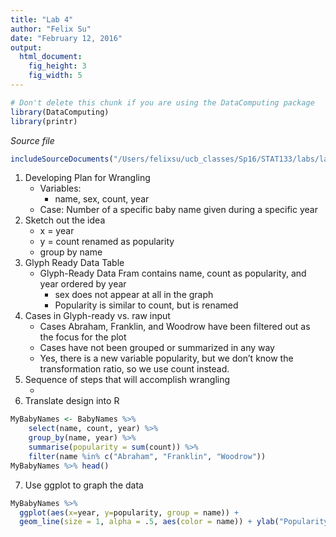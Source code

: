 ```yaml
---
title: "Lab 4"
author: "Felix Su"
date: "February 12, 2016"
output: 
  html_document:
    fig_height: 3
    fig_width: 5
---
```

<!-- Don't edit in between this line and the one below -->
```r
# Don't delete this chunk if you are using the DataComputing package
library(DataComputing)
library(printr)
```
*Source file* 
```r
includeSourceDocuments("/Users/felixsu/ucb_classes/Sp16/STAT133/labs/lab4/Lab-4-Su.Rmd")
```
<!-- Don't edit the material above this line -->

1. Developing Plan for Wrangling
    * Variables:
        + name, sex, count, year
    * Case: Number of a specific baby name given during a specific year

2. Sketch out the idea
    * x = year
    * y = count renamed as popularity
    * group by name

3. Glyph Ready Data Table
    * Glyph-Ready Data Fram contains name, count as popularity, and year ordered by year
        + sex does not appear at all in the graph
        + Popularity is similar to count, but is renamed
        
4. Cases in Glyph-ready vs. raw input
    * Cases Abraham, Franklin, and Woodrow have been filtered out as the focus for the plot
    * Cases have not been grouped or summarized in any way
    * Yes, there is a new variable popularity, but we don't know the transformation ratio, so we use count instead.

5. Sequence of steps that will accomplish wrangling
    *
6. Translate design into R
```r
MyBabyNames <- BabyNames %>%
    select(name, count, year) %>%
    group_by(name, year) %>%
    summarise(popularity = sum(count)) %>%
    filter(name %in% c("Abraham", "Franklin", "Woodrow"))
MyBabyNames %>% head()
```

7. Use ggplot to graph the data
```r
MyBabyNames %>%
  ggplot(aes(x=year, y=popularity, group = name)) +
  geom_line(size = 1, alpha = .5, aes(color = name)) + ylab("Popularity") + xlab("Year")
```
